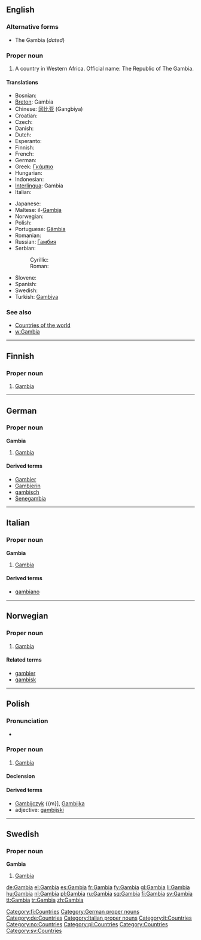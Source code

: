 ==English==

===Alternative forms===
*The Gambia (''dated'')

===Proper noun===
{{en-proper noun}}

# A country in Western Africa.  Official name: The Republic of The Gambia.

====Translations====
{{top}}
* Bosnian: {{t-|bs|Gambija|f}}
* [[Breton]]: Gambia
* Chinese: [[冈比亚]] (Gangbiya)
* Croatian: {{t-|hr|Gambija|f}}
* Czech: {{t-|cs|Gambie|f}}
* Danish: {{t-|da|Gambia}}
* Dutch: {{t+|nl|Gambia}}
* Esperanto: {{t-|eo|Gambio|xs=Esperanto}}
* Finnish: {{t+|fi|Gambia}}
* French: {{t+|fr|Gambie}}
* German: {{t+|de|Gambia}}
* Greek: [[Γκάμπια]]
* Hungarian: {{t+|hu|Gambia}}
* Indonesian: {{t-|id|Gambia|xs=Indonesian}}
* [[Interlingua]]: Gambia
* Italian: {{t-|it|Gambia}}
{{mid}}
* Japanese: {{t-|ja|ガンビア|tr=Ganbia|sc=Jpan}}
* Maltese: il-[[Gambja]]
* Norwegian: {{t-|no|Gambia}}
* Polish: {{t+|pl|Gambia}}
* Portuguese: [[Gâmbia]]
* Romanian: {{t-|ro|Gambia|f}}
* Russian: [[Гамбия]]
* Serbian:
*: Cyrillic: {{t-|sr|Гамбија|f|sc=Cyrl}}
*: Roman: {{t-|sr|Gambija|f}}
* Slovene: {{t+|sl|Gambija|f}}
* Spanish: {{t+|es|Gambia}}
* Swedish: {{t+|sv|Gambia}}
* Turkish: [[Gambiya]]
{{bottom}}

===See also===
*[[Appendix:Countries of the world|Countries of the world]]
*[[w:Gambia]]

----

==Finnish==
{{wikipedia|lang=fi}}

===Proper noun===
{{fi-noun|proper=true|Gambi|type=kulkija}}

# [[#English|Gambia]]

[[Category:fi:Countries]]

----

==German==
{{wikipedia|lang=de}}

===Proper noun===
'''Gambia''' {{n}}

# [[#English|Gambia]]

====Derived terms====
* [[Gambier]]
* [[Gambierin]]
* [[gambisch]]
* [[Senegambia]]

[[Category:German proper nouns]]
[[Category:de:Countries]]

----

==Italian==
{{wikipedia|lang=it}}

===Proper noun===
'''Gambia''' {{m}}

# [[#English|Gambia]]

====Derived terms====
* [[gambiano]]

[[Category:Italian proper nouns]]
[[Category:it:Countries]]
----
==Norwegian==

===Proper noun===
{{infl|no|proper noun}}

# [[Gambia#English|Gambia]]

====Related terms====
*[[gambier]]
*[[gambisk]]

[[Category:no:Countries]]

----
==Polish==

===Pronunciation===
* {{IPA|/ˈɡambja/|lang=pl}}

===Proper noun===
{{infl|pl|proper noun|g=f}}

# [[#English|Gambia]]

====Declension====
{{pl-decl-noun-sing
|Gambia
|Gambii
|Gambii
|Gambię
|Gambią
|Gambii
|Gambio
}}

====Derived terms====
*[[Gambijczyk]] {{m}], [[Gambijka]] {{f}}
*adjective: [[gambijski]]

[[Category:pl:Countries]]
----

==Swedish==

===Proper noun===
'''Gambia'''

# [[Gambia#English|Gambia]]

[[Category:Countries]]
[[Category:sv:Countries]]

[[de:Gambia]]
[[el:Gambia]]
[[es:Gambia]]
[[fr:Gambia]]
[[fy:Gambia]]
[[gl:Gambia]]
[[li:Gambia]]
[[hu:Gambia]]
[[nl:Gambia]]
[[pl:Gambia]]
[[ru:Gambia]]
[[sq:Gambia]]
[[fi:Gambia]]
[[sv:Gambia]]
[[tt:Gambia]]
[[tr:Gambia]]
[[zh:Gambia]]